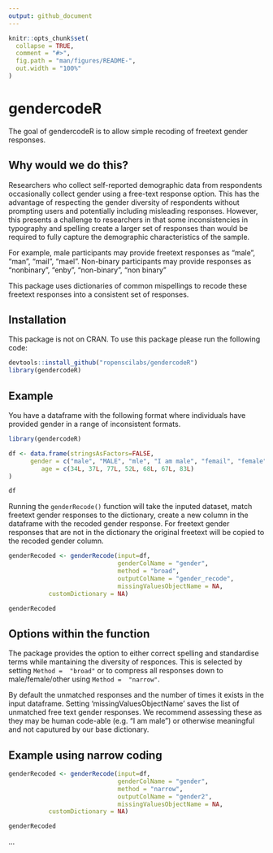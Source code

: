 ```yaml
---
output: github_document
---
```


<!-- README.md is generated from README.Rmd. Please edit that file -->

```r
knitr::opts_chunk$set(
  collapse = TRUE,
  comment = "#>",
  fig.path = "man/figures/README-",
  out.width = "100%"
)
```
# gendercodeR

The goal of gendercodeR is to allow simple recoding of freetext gender responses.

## Why would we do this?

Researchers who collect self-reported demographic data from respondents occasionally collect gender using a free-text response option. This has the advantage of respecting the gender diversity of respondents without prompting users and potentially including misleading responses. However, this presents a challenge to researchers in that some inconsistencies in typography and spelling create a larger set of responses than would be required to fully capture the demographic characteristics of the sample. 

For example, male participants may provide freetext responses as "male", "man", "mail", "mael". Non-binary participants may provide responses as "nonbinary", "enby", "non-binary", "non binary"

This package uses dictionaries of common mispellings to recode these freetext responses into a consistent set of responses.

## Installation

This package is not on CRAN. To use this package please run the following code:


``` r
devtools::install_github("ropenscilabs/gendercodeR")
library(gendercodeR)
```

## Example

You have a dataframe with the following format where individuals have provided 
gender in a range of inconsistent formats. 

```r

library(gendercodeR)

df <- data.frame(stringsAsFactors=FALSE,
      gender = c("male", "MALE", "mle", "I am male", "femail", "female", "enby"),
         age = c(34L, 37L, 77L, 52L, 68L, 67L, 83L)
)

df
```

Running the `genderRecode()` function will take the inputed dataset, match 
freetext gender responses to the dictionary, create a new column in the 
dataframe with the recoded gender response. For freetext gender responses that
are not in the dictionary the original freetext will be copied to the recoded 
gender column.

```r
genderRecoded <- genderRecode(input=df,
                              genderColName = "gender", 
                              method = "broad",
                              outputColName = "gender_recode", 
                              missingValuesObjectName = NA,
           customDictionary = NA)

genderRecoded
```
## Options within the function
The package provides the option to either correct spelling and standardise terms while mantaining the diversity of responces. This is selected by setting `Method =  "broad"` or to compress all responses down to male/female/other using
`Method =  "narrow"`.

By default the unmatched responses and the number of times it exists in the input dataframe.
Setting 'missingValuesObjectName' saves the list of unmatched free text gender responses. We recommend assessing these as they may be human code-able (e.g. "I am male") or otherwise meaningful and not caputured by our base dictionary. 


## Example using narrow coding 
```r
genderRecoded <- genderRecode(input=df,
                              genderColName = "gender", 
                              method = "narrow",
                              outputColName = "gender2", 
                              missingValuesObjectName = NA,
           customDictionary = NA)

genderRecoded
```
...
